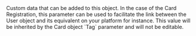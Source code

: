 <ResponseField name="Tag" type="string" >    
Custom data that can be added to this object.  
In the case of the Card Registration, this parameter can be used to facilitate the link between the User object and its equivalent on your platform for instance. This value will be inherited by the Card object `Tag` parameter and will not be editable.  
</ResponseField>